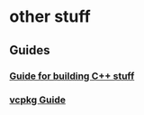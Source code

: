 # other stuff
## Guides

### [Guide for building C++ stuff](https://learn.microsoft.com/en-us/cpp/ide/walkthrough-building-a-project-cpp?view=msvc-170)

### [vcpkg Guide](https://vcpkg.io/en/getting-started.html)